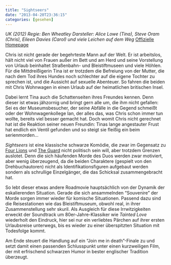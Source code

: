 ```yaml
---
title: "Sightseers"
date: "2013-04-20T23:36:15"
categories: [gesehen]
---
```


*UK (2012)
Regie:  Ben Wheatley
Darsteller: Alice Lowe (Tina), Steve Oram (Chris), Eileen Davies (Carol) und viele Leichen auf dem Weg*
[Offizielle Homepage](http://www.sightseers.de/)

Chris ist nicht gerade der begehrteste Mann auf der Welt. Er ist arbeitslos, hält nicht viel von Frauen außer im Bett und am Herd und seine Vorstellung von Urlaub beinhaltet Straßenbahn- und Bleistiftmuseen und viele Höhlen. Für die Mittdreißigerin Tina ist er trotzdem die Befreiung von der Mutter, die nach dem Tod ihres Hundes noch schlechter auf die eigene Tochter zu sprechen ist, und die Aussicht auf sexuelle Abenteuer. So fahren die beiden mit Chris Wohnwagen in einen Urlaub auf der heimatlichen britischen Insel.

Dabei lernt Tina auch die Schattenseiten ihres Freundes kennen. Denn dieser ist etwas jähzornig und bringt gern alle um, die ihm nicht gefallen: Sei es der Museumsbesucher, der seine Abfälle in die Gegend schmeißt oder der Wohnwagenkollege Ian, der alles das, was Chris schon immer tun wollte, bereits viel besser gemacht hat. Doch womit Chris nicht gerechnet hat ist die Reaktion seiner neuen Freundin: Tinas lange angestauter Frust hat endlich ein Ventil gefunden und so steigt sie fleißig ein beim serienmorden...

*Sightseers* ist eine klassische schwarze Komödie, die zwar im Gegensatz zu [Four Lions](/blog/2011/05/22/four-lions/) und [The Guard](/blog/2011/02/15/the-guard/) nicht politisch sein will, aber trotzdem Grenzen auslotet. Denn die sich häufenden Morde des Duos werden zwar motiviert, aber wenig überzeugend, da die beiden Charaktere (gespielt von den Drehbuchautoren) nicht als Identifikationsfiguren aufgebaut werden sondern als schrullige Einzelgänger, die das Schicksal zusammengebracht hat.

So lebt dieser etwas andere Roadmovie hauptsächlich von der Dynamik der eskalierenden Situation. Gerade die sich ansammelnden "Souvenire" der Morde sorgen immer wieder für komische Situationen. Passend dazu sind die Reisestationen wie das Bleistiftmuseum, obwohl real, in ihrer Zusammenstellung sehr skuril. Als Ausgleich für diese Irrwitzigkeiten erweckt der Soundtrack um 80er-Jahre-Klassiker wie *Tainted Love* wiederholt den Eindruck, hier sei nur ein verliebtes Pärchen auf ihrer ersten Urlaubsreise unterwegs, bis es wieder zu einer überspitzten Situation mit Todesfolge kommt.

Am Ende steuert die Handlung auf ein "Join me in death"-Finale zu und setzt damit einen passenden Schlusspunkt unter einen kurzweiligen Film, der mit erfrischend schwarzen Humor in bester englischer Tradition überzeugt.
